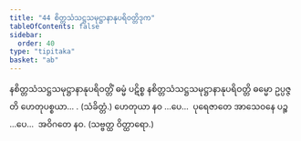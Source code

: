 ```yaml
---
title: "44 စိတ္တသံသဋ္ဌသမုဋ္ဌာနာနုပရိဝတ္တိဒုက"
tableOfContents: false
sidebar:
  order: 40
type: "tipitaka"
basket: "ab"
---
```



<DynamicBreadcrumb />

<Division number="63">

<Paragraph number="194">
နစိတ္တသံသဋ္ဌသမုဋ္ဌာနာနုပရိဝတ္တိံ ဓမ္မံ ပဋိစ္စ နစိတ္တသံသဋ္ဌသမုဋ္ဌာနာနုပရိဝတ္တိ ဓမ္မော ဥပ္ပဇ္ဇတိ ဟေတုပစ္စယာ… . (သံခိတ္တံ.)
</Paragraph>

<Paragraph number="195">
ဟေတုယာ နဝ …ပေ…  ပုရေဇာတေ အာသေဝနေ ပဉ္စ …ပေ…  အဝိဂတေ နဝ. (သဗ္ဗတ္ထ ဝိတ္ထာရော.)
</Paragraph>
</Division>